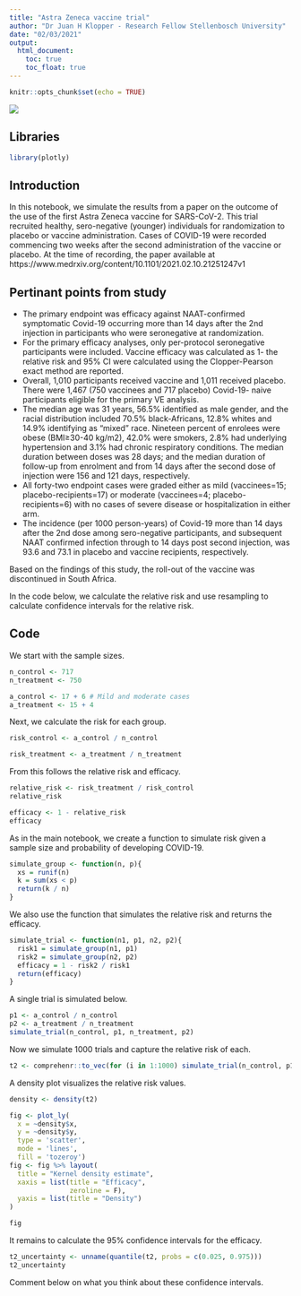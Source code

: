```yaml
---
title: "Astra Zeneca vaccine trial"
author: "Dr Juan H Klopper - Research Fellow Stellenbosch University"
date: "02/03/2021"
output:
  html_document:
    toc: true
    toc_float: true
---
```


```r
knitr::opts_chunk$set(echo = TRUE)
```

![](KRG_elegant_logo_for_light_BG.png)

## Libraries

```r
library(plotly)
```


## Introduction

In this notebook, we simulate the results from a paper on the outcome of the use of the first Astra Zeneca vaccine for SARS-CoV-2. This trial recruited healthy, sero-negative (younger) individuals for randomization to placebo or vaccine administration. Cases of COVID-19 were recorded commencing two weeks after the second administration of the vaccine or placebo. At the time of recording, the paper available at https://www.medrxiv.org/content/10.1101/2021.02.10.21251247v1 

## Pertinant points from study

* The primary endpoint was efficacy against NAAT-confirmed symptomatic Covid-19 occurring more than 14 days after the 2nd injection in participants who were seronegative at randomization.
* For the primary efficacy analyses, only per-protocol seronegative participants were included. Vaccine efficacy was calculated as 1- the relative risk and 95% CI were calculated using the Clopper-Pearson exact method are reported.
* Overall, 1,010 participants received vaccine and 1,011 received placebo.  There were 1,467 (750 vaccinees and 717 placebo) Covid-19- naive participants eligible for the primary VE analysis.
* The median age was 31 years, 56.5% identified as male gender, and the racial distribution included 70.5% black-Africans, 12.8% whites and 14.9% identifying as “mixed” race. Nineteen percent of enrolees were obese (BMI≥30-40 kg/m2), 42.0% were smokers, 2.8% had underlying hypertension and 3.1% had chronic respiratory conditions. The median duration between doses was 28 days; and the median duration of follow-up from enrolment and from 14 days after the second dose of injection were 156 and 121 days, respectively.
* All forty-two endpoint cases were graded either as mild (vaccinees=15; placebo-recipients=17) or moderate (vaccinees=4; placebo-recipients=6) with no cases of severe disease or hospitalization in either arm.
* The incidence (per 1000 person-years) of Covid-19 more than 14 days after the 2nd dose among sero-negative participants, and subsequent NAAT confirmed infection through to 14 days post second injection, was 93.6 and 73.1 in placebo and vaccine recipients, respectively.

Based on the findings of this study, the roll-out of the vaccine was discontinued in South Africa.

In the code below, we calculate the relative risk and use resampling to calculate confidence intervals for the relative risk.

## Code

We start with the sample sizes.

```r
n_control <- 717
n_treatment <- 750

a_control <- 17 + 6 # Mild and moderate cases
a_treatment <- 15 + 4
```

Next, we calculate the risk for each group.

```r
risk_control <- a_control / n_control

risk_treatment <- a_treatment / n_treatment
```

From this follows the relative risk and efficacy.

```r
relative_risk <- risk_treatment / risk_control
relative_risk
```

```r
efficacy <- 1 - relative_risk
efficacy
```

As in the main notebook, we create a function to simulate risk given a sample size and probability of developing COVID-19.

```r
simulate_group <- function(n, p){
  xs = runif(n)
  k = sum(xs < p)
  return(k / n)
}
```

We also use the function that simulates the relative risk and returns the efficacy.

```r
simulate_trial <- function(n1, p1, n2, p2){
  risk1 = simulate_group(n1, p1)
  risk2 = simulate_group(n2, p2)
  efficacy = 1 - risk2 / risk1
  return(efficacy)
}
```

A single trial is simulated below.

```r
p1 <- a_control / n_control
p2 <- a_treatment / n_treatment
simulate_trial(n_control, p1, n_treatment, p2)
```

Now we simulate $1000$ trials and capture the relative risk of each.

```r
t2 <- comprehenr::to_vec(for (i in 1:1000) simulate_trial(n_control, p1, n_treatment, p2))
```

A density plot visualizes the relative risk values.

```r
density <- density(t2)

fig <- plot_ly(
  x = ~density$x,
  y = ~density$y,
  type = 'scatter',
  mode = 'lines',
  fill = 'tozeroy')
fig <- fig %>% layout(
  title = "Kernel density estimate",
  xaxis = list(title = "Efficacy",
               zeroline = F),
  yaxis = list(title = "Density")
)

fig
```

It remains to calculate the $95$% confidence intervals for the efficacy.

```r
t2_uncertainty <- unname(quantile(t2, probs = c(0.025, 0.975)))
t2_uncertainty
```

Comment below on what you think about these confidence intervals.
